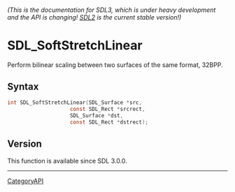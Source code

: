 ====== (This is the documentation for SDL3, which is under heavy development and the API is changing! [https://wiki.libsdl.org/ SDL2] is the current stable version!) ======
= SDL_SoftStretchLinear =

Perform bilinear scaling between two surfaces of the same format, 32BPP.

== Syntax ==

<syntaxhighlight lang='c'>
int SDL_SoftStretchLinear(SDL_Surface *src,
                    const SDL_Rect *srcrect,
                    SDL_Surface *dst,
                    const SDL_Rect *dstrect);
</syntaxhighlight>

== Version ==

This function is available since SDL 3.0.0.

----
[[CategoryAPI]]


